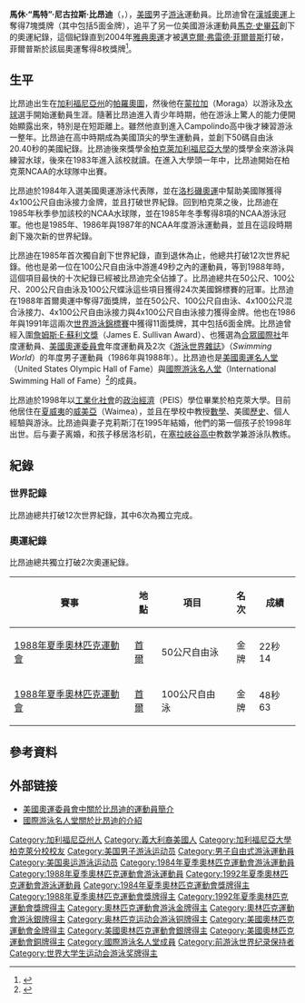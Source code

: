{{noteTA
|T=zh-hans:马特·尼古拉斯·比昂迪;zh-hk:馬特·尼古拉斯·拜安迪;zh-tw:馬特·尼古拉斯·比昂迪;
|1=zh-hans:马修（马特）·尼古拉斯·比昂迪;zh-hk:馬菲（馬特）·尼古拉斯·拜安迪;zh-tw:馬休（馬特）·尼古拉斯·比昂迪;
|2=zh-hans:比昂迪;zh-hk:拜安迪;zh-tw:比昂迪;
}}
{{MedalTop}}
{{MedalCompetition|[[夏季奧林匹克運動會游泳比賽|奧林匹克運動會]]}}
{{MedalGold | [[1984年夏季奧林匹克運動會|1984年洛杉磯]] | 4x100米自由泳接力}}
{{MedalGold | [[1988年夏季奧林匹克運動會|1988年漢城]] | 50米自由泳}}
{{MedalGold | 1988年漢城 | 100米自由泳}}
{{MedalGold | 1988年漢城 | 4x100米自由泳接力}}
{{MedalGold | 1988年漢城 | 4x200米自由泳接力}}
{{MedalGold | 1988年漢城 | 4x100米混合四式接力}}
{{MedalGold | [[1992年夏季奧林匹克運動會|1992年巴塞隆納]] | 4x100米自由泳接力}}
{{MedalGold | 1992年巴塞隆納 | 4x100米混合四式接力}}
{{MedalSilver| 1988年漢城 | 100米蝶式}}
{{MedalSilver| 1992年巴塞隆納 | 50米自由泳}}
{{MedalBronze| 1988年漢城 | 200米自由泳}}
{{MedalCompetition|[[世界游泳錦標賽|世界游泳錦標賽-長池]]}}
{{MedalGold|[[1986年世界游泳錦標賽|1986年馬德里]]|100米自由泳}}
{{MedalGold|[[1986年世界游泳錦標賽|1986年馬德里]]|4x100米自由泳接力}}
{{MedalGold|[[1986年世界游泳錦標賽|1986年馬德里]]|4x100米混合四式接力}}
{{MedalGold|[[1991年世界游泳錦標賽|1991年柏斯]]|100米自由泳}}
{{MedalGold|[[1991年世界游泳錦標賽|1991年柏斯]]|4x100米自由泳接力}}
{{MedalGold|[[1991年世界游泳錦標賽|1991年柏斯]]|4x100米混合四式接力}}
{{MedalSilver|[[1986年世界游泳錦標賽|1986年馬德里]]|100米牒泳}}
{{MedalSilver|[[1991年世界游泳錦標賽|1991年柏斯]]|50米自由泳}}
{{MedalBronze|[[1986年世界游泳錦標賽|1986年馬德里]]|50米自由泳}}
{{MedalBronze|[[1986年世界游泳錦標賽|1986年馬德里]]|200米自由泳}}
{{MedalBronze|[[1986年世界游泳錦標賽|1986年馬德里]]|4x200米自由泳接力}} 
{{MedalBottom}}

'''馬休·“馬特”·尼古拉斯·比昂迪'''（{{lang-en|'''Matthew "Matt" Nicholas Biondi'''}}，{{bd|1965年|10月8日|catIdx=Biondi, Matt}}），[[美國|美國]]男子[[游泳|游泳]]運動員。比昂迪曾在[[1988年夏季奧林匹克運動會|漢城奧運]]上奪得7塊獎牌（其中包括5面金牌），追平了另一位美國游泳運動員[[馬克·史畢茲|馬克·史畢茲]]創下的奧運紀錄，這個紀錄直到2004年[[2004年夏季奥林匹克运动会|雅典奧運]]才被[[邁克爾·弗雷德·菲爾普斯|邁克爾·弗雷德·菲爾普斯]]打破，菲爾普斯於該屆奧運奪得8枚獎牌<ref>{{cite web|url=http://sportsillustrated.cnn.com/olympics/2004/schedules/117BySport.html |title=2004 Olympic Games swimming results |accessdate=2007-12-22 }}</ref>。

== 生平 ==
比昂迪出生在[[加利福尼亞州|加利福尼亞州]]的[[帕羅奧圖_(加利福尼亞州)|帕羅奧圖]]，然後他在[[蒙拉加|蒙拉加]]（Moraga）以游泳及[[水球|水球]]選手開始運動員生涯。隨著比昂迪進入青少年時期，他在游泳上驚人的能力便開始顯露出來，特別是在短距離上。雖然他直到進入Campolindo高中後才練習游泳一整年。比昂迪在高中時期成為美國頂尖的學生運動員，並創下50碼自由泳20.40秒的美國紀錄。比昂迪後來獎學金[[柏克萊加利福尼亞大學|柏克萊加利福尼亞大學]]的獎學金來游泳與練習水球，後來在1983年進入該校就讀。在進入大學頭一年中，比昂迪開始在柏克萊NCAA的水球隊中出賽。

比昂迪於1984年入選美國奧運游泳代表隊，並在[[洛杉磯奧運|洛杉磯奧運]]中幫助美國隊獲得4x100公尺自由泳接力金牌，並且打破世界紀錄。回到柏克萊之後，比昂迪在1985年秋季參加該校的NCAA水球隊，並在1985年冬季奪得8項的NCAA游泳冠軍。他也是1985年、1986年與1987年的NCAA年度游泳運動員，並且在這段時期創下幾次新的世界紀錄。

比昂迪在1985年首次獨自創下世界紀錄，直到退休為止，他總共打破12次世界紀錄。他也是弟一位在100公尺自由泳中游進49秒之內的運動員，等到1988年時，這個項目最快的十次紀錄已經被比昂迪完全佔據了。比昂迪總共在50公尺、100公尺、200公尺自由泳及100公尺蝶泳這些項目獲得24次美國錦標賽的冠軍。比昂迪在1988年首爾奧運中奪得7面獎牌，並在50公尺、100公尺自由泳、4x100公尺混合泳接力、4x100公尺自由泳接力與4x100公尺自由泳接力獲得金牌。他也在1986年與1991年這兩次[[世界游泳錦標賽|世界游泳錦標賽]]中獲得11面獎牌，其中包括6面金牌。比昂迪曾經入圍[[詹姆斯·E·蘇利文獎|詹姆斯·E·蘇利文獎]]（James E. Sullivan Award）、也獲選為[[合眾國際社|合眾國際社]]年度運動員、[[美國奧運委員會|美國奧運委員會]]年度運動員及2次《[[游泳世界雜誌|游泳世界雜誌]]》（''Swimming World''）的年度男子運動員（1986年與1988年）。比昂迪也是[[美國奧運名人堂|美國奧運名人堂]]（United States Olympic Hall of Fame）與[[國際游泳名人堂|國際游泳名人堂]]（International Swimming Hall of Fame）<ref>{{cite web|url=http://www.ishof.org|title=International Swimming Hall of Fame|accessdate=2008-02-22}}</ref>的成員。

比昂迪於1998年以[[工業化|工業化]][[社會|社會]]的[[政治|政治]][[經濟|經濟]]（PEIS）學位畢業於柏克萊大學。目前他居住在[[夏威夷|夏威夷]]的[[威美亞|威美亞]]（Waimea），並且在學校中教授[[數學|數學]]、美國[[歷史|歷史]]、個人經驗與游泳。比昂迪與妻子克莉斯汀在1995年結婚，他們的第一個孩子於1998年出世。后与妻子离婚，和孩子移居洛杉矶，在[[塞拉峽谷高中|塞拉峽谷高中]]教数学兼游泳队教练。

== 紀錄 ==
=== 世界記錄 ===
比昂迪總共打破12次世界紀錄，其中6次為獨立完成。

=== 奧運紀錄 ===
比昂迪總共獨立打破2次奧運紀錄。
{| border="1" cellspacing="2" cellpadding="3" style="border-collapse: collapse; font-size: 95%;"
|- bgcolor="cccccc"
!賽事
!地點
!項目
!名次
!成績
|-
|[[1988年夏季奧林匹克運動會|1988年夏季奧林匹克運動會]]
|[[首爾|首爾]]
|50公尺自由泳
|bgcolor="gold" align="center" | 金牌
|22秒14 
|-
|[[1988年夏季奧林匹克運動會|1988年夏季奧林匹克運動會]]
|[[首爾|首爾]]
|100公尺自由泳
|bgcolor="gold" align="center" | 金牌
|48秒63
|}

== 參考資料 ==
{{reflist}}

== 外部链接 ==
* [http://www.usolympicteam.com/26_37838.htm 美國奧運委員會中關於比昂迪的運動員簡介]
* [https://web.archive.org/web/20071221210124/http://www.ishof.org/honorees/97/97mbiondi.html 國際游泳名人堂關於比昂迪的介紹]

{{奧運男子50公尺自由式金牌}}
{{奥林匹克运动会游泳比赛男子100米自由泳冠军}}
{{奥林匹克运动会游泳比赛男子4×100米自由泳接力冠军}}
{{奥运会男子4×200米自由泳接力比赛冠军}}
{{奥林匹克运动会游泳比赛男子4×100米混合泳接力冠军}}

{{Authority control}}
{{DEFAULTSORT:Biondi, Matt}}
[[Category:加利福尼亞州人|Category:加利福尼亞州人]]
[[Category:義大利裔美國人|Category:義大利裔美國人]]
[[Category:加利福尼亞大學柏克萊分校校友|Category:加利福尼亞大學柏克萊分校校友]]
[[Category:美国男子游泳运动员|Category:美国男子游泳运动员]]
[[Category:男子自由式游泳運動員|Category:男子自由式游泳運動員]]
[[Category:美国奥运游泳运动员|Category:美国奥运游泳运动员]]
[[Category:1984年夏季奧林匹克運動會游泳運動員|Category:1984年夏季奧林匹克運動會游泳運動員]]
[[Category:1988年夏季奧林匹克運動會游泳運動員|Category:1988年夏季奧林匹克運動會游泳運動員]]
[[Category:1992年夏季奧林匹克運動會游泳運動員|Category:1992年夏季奧林匹克運動會游泳運動員]]
[[Category:1984年夏季奧林匹克運動會獎牌得主|Category:1984年夏季奧林匹克運動會獎牌得主]]
[[Category:1988年夏季奧林匹克運動會獎牌得主|Category:1988年夏季奧林匹克運動會獎牌得主]]
[[Category:1992年夏季奧林匹克運動會獎牌得主|Category:1992年夏季奧林匹克運動會獎牌得主]]
[[Category:奧林匹克運動會游泳金牌得主|Category:奧林匹克運動會游泳金牌得主]]
[[Category:奧林匹克運動會游泳銀牌得主|Category:奧林匹克運動會游泳銀牌得主]]
[[Category:奥林匹克运动会游泳铜牌得主|Category:奥林匹克运动会游泳铜牌得主]]
[[Category:美國奧林匹克運動會金牌得主|Category:美國奧林匹克運動會金牌得主]]
[[Category:美國奧林匹克運動會銀牌得主|Category:美國奧林匹克運動會銀牌得主]]
[[Category:美國奧林匹克運動會銅牌得主|Category:美國奧林匹克運動會銅牌得主]]
[[Category:國際游泳名人堂成員|Category:國際游泳名人堂成員]]
[[Category:前游泳世界纪录保持者|Category:前游泳世界纪录保持者]]
[[Category:世界大学生运动会游泳奖牌得主|Category:世界大学生运动会游泳奖牌得主]]